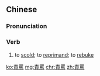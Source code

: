 {{also|责骂}}
==Chinese==
{{zh-forms|s=责骂}}

===Pronunciation===
{{zh-pron
|m=zémà
|c=zaak3 maa6
|mn=kh:chek-mē/qz:chit-mā/tp,xm,zz:chek-mā
|cat=v
}}

===Verb===
{{zh-verb}}

# to [[scold]]; to [[reprimand]]; to [[rebuke]]

[[ko:責罵]]
[[mg:責罵]]
[[chr:責罵]]
[[zh:責罵]]